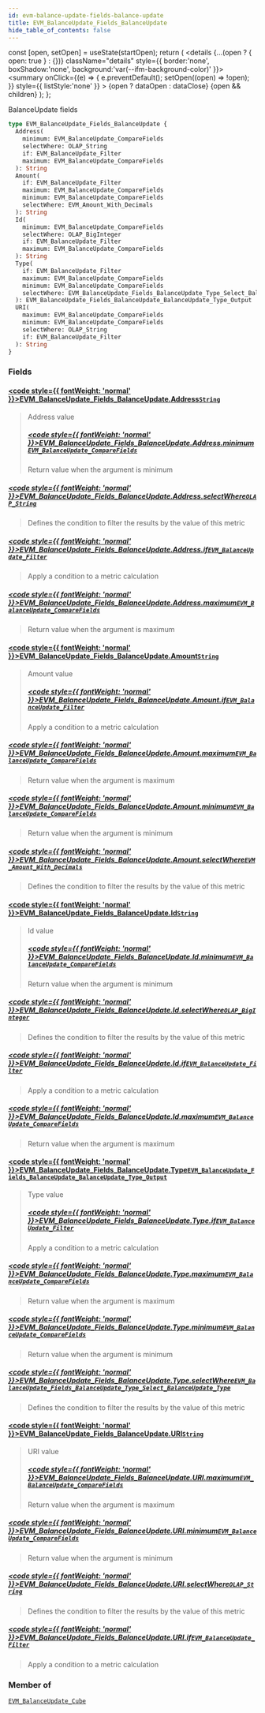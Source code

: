 ```yaml
---
id: evm-balance-update-fields-balance-update
title: EVM_BalanceUpdate_Fields_BalanceUpdate
hide_table_of_contents: false
---
```







  const [open, setOpen] = useState(startOpen);
  return (
    <details {...(open ? { open: true } : {})} className="details" style={{ border:'none', boxShadow:'none', background:'var(--ifm-background-color)' }}>
      <summary
        onClick={(e) => {
          e.preventDefault();
          setOpen((open) => !open);
        }}
        style={{ listStyle:'none' }}
      >
      {open ? dataOpen : dataClose}
      </summary>
      {open && children}
    </details>
  );
};








BalanceUpdate fields


```graphql
type EVM_BalanceUpdate_Fields_BalanceUpdate {
  Address(
    minimum: EVM_BalanceUpdate_CompareFields
    selectWhere: OLAP_String
    if: EVM_BalanceUpdate_Filter
    maximum: EVM_BalanceUpdate_CompareFields
  ): String
  Amount(
    if: EVM_BalanceUpdate_Filter
    maximum: EVM_BalanceUpdate_CompareFields
    minimum: EVM_BalanceUpdate_CompareFields
    selectWhere: EVM_Amount_With_Decimals
  ): String
  Id(
    minimum: EVM_BalanceUpdate_CompareFields
    selectWhere: OLAP_BigInteger
    if: EVM_BalanceUpdate_Filter
    maximum: EVM_BalanceUpdate_CompareFields
  ): String
  Type(
    if: EVM_BalanceUpdate_Filter
    maximum: EVM_BalanceUpdate_CompareFields
    minimum: EVM_BalanceUpdate_CompareFields
    selectWhere: EVM_BalanceUpdate_Fields_BalanceUpdate_Type_Select_BalanceUpdate_Type
  ): EVM_BalanceUpdate_Fields_BalanceUpdate_BalanceUpdate_Type_Output
  URI(
    maximum: EVM_BalanceUpdate_CompareFields
    minimum: EVM_BalanceUpdate_CompareFields
    selectWhere: OLAP_String
    if: EVM_BalanceUpdate_Filter
  ): String
}
```




### Fields

#### [<code style={{ fontWeight: 'normal' }}>EVM_BalanceUpdate_Fields_BalanceUpdate.<b>Address</b></code>](#)<Bullet />[`String`](/docs/graphql-reference/scalars/string) <Badge class="badge badge--secondary" text="scalar"/> 
> 
> 
> Address value
> ##### [<code style={{ fontWeight: 'normal' }}>EVM_BalanceUpdate_Fields_BalanceUpdate.Address.<b>minimum</b></code>](#)<Bullet />[`EVM_BalanceUpdate_CompareFields`](/docs/graphql-reference/enums/evm-balance-update-compare-fields) <Badge class="badge badge--secondary" text="enum"/> 
> 
> 
> Return value when the argument is minimum
> 

##### [<code style={{ fontWeight: 'normal' }}>EVM_BalanceUpdate_Fields_BalanceUpdate.Address.<b>selectWhere</b></code>](#)<Bullet />[`OLAP_String`](/docs/graphql-reference/inputs/olap-string) <Badge class="badge badge--secondary" text="input"/> 
> 
> 
> Defines the condition to filter the results by the value of this metric
> 

##### [<code style={{ fontWeight: 'normal' }}>EVM_BalanceUpdate_Fields_BalanceUpdate.Address.<b>if</b></code>](#)<Bullet />[`EVM_BalanceUpdate_Filter`](/docs/graphql-reference/inputs/evm-balance-update-filter) <Badge class="badge badge--secondary" text="input"/> 
> 
> 
> Apply a condition to a metric calculation
> 

##### [<code style={{ fontWeight: 'normal' }}>EVM_BalanceUpdate_Fields_BalanceUpdate.Address.<b>maximum</b></code>](#)<Bullet />[`EVM_BalanceUpdate_CompareFields`](/docs/graphql-reference/enums/evm-balance-update-compare-fields) <Badge class="badge badge--secondary" text="enum"/> 
> 
> 
> Return value when the argument is maximum
> 

#### [<code style={{ fontWeight: 'normal' }}>EVM_BalanceUpdate_Fields_BalanceUpdate.<b>Amount</b></code>](#)<Bullet />[`String`](/docs/graphql-reference/scalars/string) <Badge class="badge badge--secondary" text="scalar"/> 
> 
> 
> Amount value
> ##### [<code style={{ fontWeight: 'normal' }}>EVM_BalanceUpdate_Fields_BalanceUpdate.Amount.<b>if</b></code>](#)<Bullet />[`EVM_BalanceUpdate_Filter`](/docs/graphql-reference/inputs/evm-balance-update-filter) <Badge class="badge badge--secondary" text="input"/> 
> 
> 
> Apply a condition to a metric calculation
> 

##### [<code style={{ fontWeight: 'normal' }}>EVM_BalanceUpdate_Fields_BalanceUpdate.Amount.<b>maximum</b></code>](#)<Bullet />[`EVM_BalanceUpdate_CompareFields`](/docs/graphql-reference/enums/evm-balance-update-compare-fields) <Badge class="badge badge--secondary" text="enum"/> 
> 
> 
> Return value when the argument is maximum
> 

##### [<code style={{ fontWeight: 'normal' }}>EVM_BalanceUpdate_Fields_BalanceUpdate.Amount.<b>minimum</b></code>](#)<Bullet />[`EVM_BalanceUpdate_CompareFields`](/docs/graphql-reference/enums/evm-balance-update-compare-fields) <Badge class="badge badge--secondary" text="enum"/> 
> 
> 
> Return value when the argument is minimum
> 

##### [<code style={{ fontWeight: 'normal' }}>EVM_BalanceUpdate_Fields_BalanceUpdate.Amount.<b>selectWhere</b></code>](#)<Bullet />[`EVM_Amount_With_Decimals`](/docs/graphql-reference/inputs/evm-amount-with-decimals) <Badge class="badge badge--secondary" text="input"/> 
> 
> 
> Defines the condition to filter the results by the value of this metric
> 

#### [<code style={{ fontWeight: 'normal' }}>EVM_BalanceUpdate_Fields_BalanceUpdate.<b>Id</b></code>](#)<Bullet />[`String`](/docs/graphql-reference/scalars/string) <Badge class="badge badge--secondary" text="scalar"/> 
> 
> 
> Id value
> ##### [<code style={{ fontWeight: 'normal' }}>EVM_BalanceUpdate_Fields_BalanceUpdate.Id.<b>minimum</b></code>](#)<Bullet />[`EVM_BalanceUpdate_CompareFields`](/docs/graphql-reference/enums/evm-balance-update-compare-fields) <Badge class="badge badge--secondary" text="enum"/> 
> 
> 
> Return value when the argument is minimum
> 

##### [<code style={{ fontWeight: 'normal' }}>EVM_BalanceUpdate_Fields_BalanceUpdate.Id.<b>selectWhere</b></code>](#)<Bullet />[`OLAP_BigInteger`](/docs/graphql-reference/inputs/olap-big-integer) <Badge class="badge badge--secondary" text="input"/> 
> 
> 
> Defines the condition to filter the results by the value of this metric
> 

##### [<code style={{ fontWeight: 'normal' }}>EVM_BalanceUpdate_Fields_BalanceUpdate.Id.<b>if</b></code>](#)<Bullet />[`EVM_BalanceUpdate_Filter`](/docs/graphql-reference/inputs/evm-balance-update-filter) <Badge class="badge badge--secondary" text="input"/> 
> 
> 
> Apply a condition to a metric calculation
> 

##### [<code style={{ fontWeight: 'normal' }}>EVM_BalanceUpdate_Fields_BalanceUpdate.Id.<b>maximum</b></code>](#)<Bullet />[`EVM_BalanceUpdate_CompareFields`](/docs/graphql-reference/enums/evm-balance-update-compare-fields) <Badge class="badge badge--secondary" text="enum"/> 
> 
> 
> Return value when the argument is maximum
> 

#### [<code style={{ fontWeight: 'normal' }}>EVM_BalanceUpdate_Fields_BalanceUpdate.<b>Type</b></code>](#)<Bullet />[`EVM_BalanceUpdate_Fields_BalanceUpdate_BalanceUpdate_Type_Output`](/docs/graphql-reference/enums/evm-balance-update-fields-balance-update-balance-update-type-output) <Badge class="badge badge--secondary" text="enum"/> 
> 
> 
> Type value
> ##### [<code style={{ fontWeight: 'normal' }}>EVM_BalanceUpdate_Fields_BalanceUpdate.Type.<b>if</b></code>](#)<Bullet />[`EVM_BalanceUpdate_Filter`](/docs/graphql-reference/inputs/evm-balance-update-filter) <Badge class="badge badge--secondary" text="input"/> 
> 
> 
> Apply a condition to a metric calculation
> 

##### [<code style={{ fontWeight: 'normal' }}>EVM_BalanceUpdate_Fields_BalanceUpdate.Type.<b>maximum</b></code>](#)<Bullet />[`EVM_BalanceUpdate_CompareFields`](/docs/graphql-reference/enums/evm-balance-update-compare-fields) <Badge class="badge badge--secondary" text="enum"/> 
> 
> 
> Return value when the argument is maximum
> 

##### [<code style={{ fontWeight: 'normal' }}>EVM_BalanceUpdate_Fields_BalanceUpdate.Type.<b>minimum</b></code>](#)<Bullet />[`EVM_BalanceUpdate_CompareFields`](/docs/graphql-reference/enums/evm-balance-update-compare-fields) <Badge class="badge badge--secondary" text="enum"/> 
> 
> 
> Return value when the argument is minimum
> 

##### [<code style={{ fontWeight: 'normal' }}>EVM_BalanceUpdate_Fields_BalanceUpdate.Type.<b>selectWhere</b></code>](#)<Bullet />[`EVM_BalanceUpdate_Fields_BalanceUpdate_Type_Select_BalanceUpdate_Type`](/docs/graphql-reference/inputs/evm-balance-update-fields-balance-update-type-select-balance-update-type) <Badge class="badge badge--secondary" text="input"/> 
> 
> 
> Defines the condition to filter the results by the value of this metric
> 

#### [<code style={{ fontWeight: 'normal' }}>EVM_BalanceUpdate_Fields_BalanceUpdate.<b>URI</b></code>](#)<Bullet />[`String`](/docs/graphql-reference/scalars/string) <Badge class="badge badge--secondary" text="scalar"/> 
> 
> 
> URI value
> ##### [<code style={{ fontWeight: 'normal' }}>EVM_BalanceUpdate_Fields_BalanceUpdate.URI.<b>maximum</b></code>](#)<Bullet />[`EVM_BalanceUpdate_CompareFields`](/docs/graphql-reference/enums/evm-balance-update-compare-fields) <Badge class="badge badge--secondary" text="enum"/> 
> 
> 
> Return value when the argument is maximum
> 

##### [<code style={{ fontWeight: 'normal' }}>EVM_BalanceUpdate_Fields_BalanceUpdate.URI.<b>minimum</b></code>](#)<Bullet />[`EVM_BalanceUpdate_CompareFields`](/docs/graphql-reference/enums/evm-balance-update-compare-fields) <Badge class="badge badge--secondary" text="enum"/> 
> 
> 
> Return value when the argument is minimum
> 

##### [<code style={{ fontWeight: 'normal' }}>EVM_BalanceUpdate_Fields_BalanceUpdate.URI.<b>selectWhere</b></code>](#)<Bullet />[`OLAP_String`](/docs/graphql-reference/inputs/olap-string) <Badge class="badge badge--secondary" text="input"/> 
> 
> 
> Defines the condition to filter the results by the value of this metric
> 

##### [<code style={{ fontWeight: 'normal' }}>EVM_BalanceUpdate_Fields_BalanceUpdate.URI.<b>if</b></code>](#)<Bullet />[`EVM_BalanceUpdate_Filter`](/docs/graphql-reference/inputs/evm-balance-update-filter) <Badge class="badge badge--secondary" text="input"/> 
> 
> 
> Apply a condition to a metric calculation
> 



### Member of

[`EVM_BalanceUpdate_Cube`](/docs/graphql-reference/objects/evm-balance-update-cube)  <Badge class="badge badge--secondary" text="object"/>


